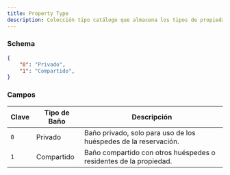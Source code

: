 ```yaml
---
title: Property Type
description: Colección tipo catálogo que almacena los tipos de propiedades disponibles en QuickTrips.
---
```


### Schema

```json
{
    "0": "Privado",
    "1": "Compartido",
}
```

### Campos

| **Clave** | **Tipo de Baño**  | **Descripción**                                                                 |
|-----------|------------------------|---------------------------------------------------------------------------------|
| `0`       | Privado          | Baño privado, solo para uso de los huéspedes de la reservación.   |
| `1`       | Compartido           | Baño compartido con otros huéspedes o residentes de la propiedad. |